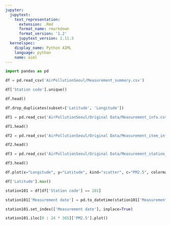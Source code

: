 ```yaml
---
jupyter:
  jupytext:
    text_representation:
      extension: .Rmd
      format_name: rmarkdown
      format_version: '1.2'
      jupytext_version: 1.11.3
  kernelspec:
    display_name: Python AIML
    language: python
    name: aiml
---
```


```python
import pandas as pd
```

```python
df = pd.read_csv('AirPollutionSeoul/Measurement_summary.csv')
```

```python
df['Station code'].unique()
```

```python
df.head()
```

```python
df.drop_duplicates(subset=['Latitude', 'Longitude'])
```

```python
df1 = pd.read_csv('AirPollutionSeoul/Original Data/Measurement_info.csv')
```

```python
df1.head()
```

```python
df2 = pd.read_csv('AirPollutionSeoul/Original Data/Measurement_item_info.csv')
```

```python
df2.head()
```

```python
df3 = pd.read_csv('AirPollutionSeoul/Original Data/Measurement_station_info.csv')
```

```python
df3.head()
```

```python
df.plot(x="Longitude", y="Latitude", kind="scatter", c="PM2.5", colormap="YlOrRd")
```

```python
df['Latitude'].max()
```

```python
station101 = df[df['Station code'] == 101]
```

```python
station101['Measurement date'] = pd.to_datetime(station101['Measurement date'], format='%Y-%m-%d %H:%M')
```

```python
station101.set_index(['Measurement date'], inplace=True)
```

```python
station101.iloc[0 : 24 * 365]['PM2.5'].plot()
```

```python

```

